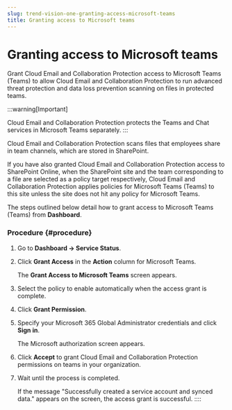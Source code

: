 ```yaml
---
slug: trend-vision-one-granting-access-microsoft-teams
title: Granting access to Microsoft teams
---
```

# Granting access to Microsoft teams

Grant Cloud Email and Collaboration Protection access to Microsoft Teams (Teams) to allow Cloud Email and Collaboration Protection to run advanced threat protection and data loss prevention scanning on files in protected teams.

:::warning[Important]

Cloud Email and Collaboration Protection protects the Teams and Chat services in Microsoft Teams separately.
:::

Cloud Email and Collaboration Protection scans files that employees share in team channels, which are stored in SharePoint.

If you have also granted Cloud Email and Collaboration Protection access to SharePoint Online, when the SharePoint site and the team corresponding to a file are selected as a policy target respectively, Cloud Email and Collaboration Protection applies policies for Microsoft Teams (Teams) to this site unless the site does not hit any policy for Microsoft Teams.

The steps outlined below detail how to grant access to Microsoft Teams (Teams) from **Dashboard**.

### Procedure {#procedure}

1.  Go to **Dashboard → Service Status**.

2.  Click **Grant Access** in the **Action** column for Microsoft Teams.

    The **Grant Access to Microsoft Teams** screen appears.

3.  Select the policy to enable automatically when the access grant is complete.

4.  Click **Grant Permission**.

5.  Specify your Microsoft 365 Global Administrator credentials and click **Sign in**.

    The Microsoft authorization screen appears.

6.  Click **Accept** to grant Cloud Email and Collaboration Protection permissions on teams in your organization.

7.  Wait until the process is completed.

    If the message "Successfully created a service account and synced data." appears on the screen, the access grant is successful.
::::
